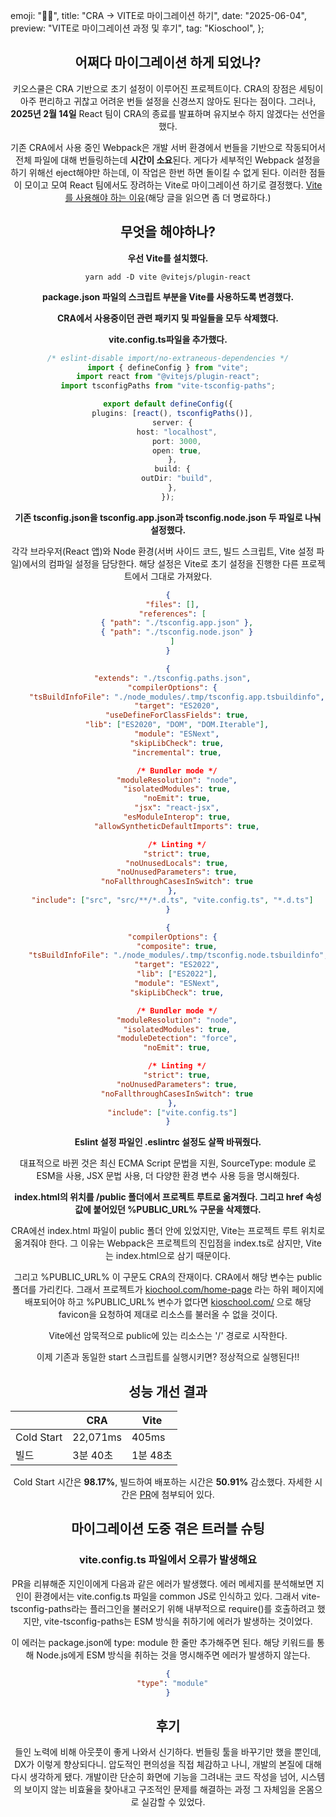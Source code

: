   emoji: "🚣‍♀️",
  title: "CRA -> VITE로 마이그레이션 하기",
  date: "2025-06-04",
  preview: "VITE로 마이그레이션 과정 및 후기",
  tag: "Kioschool",
};

<Header {...meta} />

## 어쩌다 마이그레이션 하게 되었나?

키오스쿨은 CRA 기반으로 초기 설정이 이루어진 프로젝트이다. CRA의 장점은 세팅이 아주 편리하고 귀찮고 어려운 번들 설정을 신경쓰지 않아도 된다는 점이다. 그러나, **2025년 2월 14일** React 팀이 CRA의 종료를 발표하며 유지보수 하지 않겠다는 선언을 했다.

기존 CRA에서 사용 중인 Webpack은 개발 서버 환경에서 번들을 기반으로 작동되어서 전체 파일에 대해 번들링하는데 **시간이 소요**된다. 게다가 세부적인 Webpack 설정을 하기 위해선 eject해야만 하는데, 이 작업은 한번 하면 돌이킬 수 없게 된다. 이러한 점들이 모이고 모여 React 팀에서도 장려하는 Vite로 마이그레이션 하기로 결정했다. [Vite를 사용해야 하는 이유](https://ko.vite.dev/guide/why.html)(해당 글을 읽으면 좀 더 명료하다.)

<MDXImage
  src="/images/vite-migration/vite-migriation1.png"
  alt="React 팀이 CRA 종료를 발표한 공지"
/>

## 무엇을 해야하나?

**우선 Vite를 설치했다.**

```bash,title=InstallCommand
yarn add -D vite @vitejs/plugin-react
```

**package.json 파일의 스크립트 부분을 Vite를 사용하도록 변경했다.**

<MDXImage
  src="/images/vite-migration/vite-migration2.png"
  alt="package.json 스크립트 변경"
/>

**CRA에서 사용중이던 관련 패키지 및 파일들을 모두 삭제했다.**

<MDXImage
  src="/images/vite-migration/vite-migration3.png"
  alt="CRA 관련 패키지 삭제"
/>

**vite.config.ts파일을 추가했다.**

```tsx,title=vite.config.ts
/* eslint-disable import/no-extraneous-dependencies */
import { defineConfig } from "vite";
import react from "@vitejs/plugin-react";
import tsconfigPaths from "vite-tsconfig-paths";

export default defineConfig({
  plugins: [react(), tsconfigPaths()],
  server: {
    host: "localhost",
    port: 3000,
    open: true,
  },
  build: {
    outDir: "build",
  },
});
```

**기존 tsconfig.json을 tsconfig.app.json과 tsconfig.node.json 두 파일로 나눠 설정했다.**

각각 브라우저(React 앱)와 Node 환경(서버 사이드 코드, 빌드 스크립트, Vite 설정 파일)에서의 컴파일 설정을 담당한다. 해당 설정은 Vite로 초기 설정을 진행한 다른 프로젝트에서 그대로 가져왔다.

```json,title=tsconfig.json
{
  "files": [],
  "references": [
    { "path": "./tsconfig.app.json" },
    { "path": "./tsconfig.node.json" }
  ]
}
```

```json,title=tsconfig.app.json
{
  "extends": "./tsconfig.paths.json",
  "compilerOptions": {
    "tsBuildInfoFile": "./node_modules/.tmp/tsconfig.app.tsbuildinfo",
    "target": "ES2020",
    "useDefineForClassFields": true,
    "lib": ["ES2020", "DOM", "DOM.Iterable"],
    "module": "ESNext",
    "skipLibCheck": true,
    "incremental": true,

    /* Bundler mode */
    "moduleResolution": "node",
    "isolatedModules": true,
    "noEmit": true,
    "jsx": "react-jsx",
    "esModuleInterop": true,
    "allowSyntheticDefaultImports": true,

    /* Linting */
    "strict": true,
    "noUnusedLocals": true,
    "noUnusedParameters": true,
    "noFallthroughCasesInSwitch": true
  },
  "include": ["src", "src/**/*.d.ts", "vite.config.ts", "*.d.ts"]
}
```

```json,title=tsconfig.node.json
{
  "compilerOptions": {
    "composite": true,
    "tsBuildInfoFile": "./node_modules/.tmp/tsconfig.node.tsbuildinfo",
    "target": "ES2022",
    "lib": ["ES2022"],
    "module": "ESNext",
    "skipLibCheck": true,

    /* Bundler mode */
    "moduleResolution": "node",
    "isolatedModules": true,
    "moduleDetection": "force",
    "noEmit": true,

    /* Linting */
    "strict": true,
    "noUnusedParameters": true,
    "noFallthroughCasesInSwitch": true
  },
  "include": ["vite.config.ts"]
}
```

**Eslint 설정 파일인 .eslintrc 설정도 살짝 바꿔줬다.**

대표적으로 바뀐 것은 최신 ECMA Script 문법을 지원, SourceType: module 로 ESM을 사용, JSX 문법 사용, 더 다양한 환경 변수 사용 등을 명시해줬다.

<MDXImage
  src="/images/vite-migration/vite-migration4.png"
  alt="ESLint 설정 변경"
/>

**index.html의 위치를 /public 폴더에서 프로젝트 루트로 옮겨줬다. 그리고 href 속성 값에 붙어있던 %PUBLIC_URL% 구문을 삭제했다.**

CRA에선 index.html 파일이 public 폴더 안에 있었지만, Vite는 프로젝트 루트 위치로 옮겨줘야 한다. 그 이유는 Webpack은 프로젝트의 진입점을 index.ts로 삼지만, Vite는 index.html으로 삼기 때문이다.

그리고 %PUBLIC_URL% 이 구문도 CRA의 잔재이다. CRA에서 해당 변수는 public 폴더를 가리킨다. 그래서 프로젝트가 [kiochool.com/home-page](http://kiochool.com/home-page) 라는 하위 페이지에 배포되어야 하고 %PUBLIC_URL% 변수가 없다면 [kioschool.com/](http://kioschool.com/) 으로 해당 favicon을 요청하여 제대로 리소스를 불러올 수 없을 것이다.

Vite에선 암묵적으로 public에 있는 리소스는 '/' 경로로 시작한다.

<MDXImage
  src="/images/vite-migration/vite-migration7.png"
  alt="index.html 위치 변경 및 %PUBLIC_URL% 제거"
/>

이제 기존과 동일한 start 스크립트를 실행시키면? 정상적으로 실행된다!!

<MDXImage
  src="/images/vite-migration/vite-migration5.png"
  alt="Vite로 성공적으로 실행된 화면"
/>

## 성능 개선 결과

|            | CRA      | Vite     |
| ---------- | -------- | -------- |
| Cold Start | 22,071ms | 405ms    |
| 빌드       | 3분 40초 | 1분 48초 |

Cold Start 시간은 **98.17%**, 빌드하여 배포하는 시간은 **50.91%** 감소했다. 자세한 시간은 [PR](https://github.com/KioSchool/KioSchool/pull/283)에 첨부되어 있다.

## 마이그레이션 도중 겪은 트러블 슈팅

### vite.config.ts 파일에서 오류가 발생해요

PR을 리뷰해준 지인이에게 다음과 같은 에러가 발생했다. 에러 메세지를 분석해보면 지인이 환경에서는 vite.config.ts 파일을 common JS로 인식하고 있다. 그래서 vite-tsconfig-paths라는 플러그인을 불러오기 위해 내부적으로 require()를 호출하려고 했지만, vite-tsconfig-paths는 ESM 방식을 취하기에 에러가 발생하는 것이었다.

<MDXImage
  src="/images/vite-migration/vite-migration6.png"
  alt="vite.config.ts 에러 화면"
/>

이 에러는 package.json에 type: module 한 줄만 추가해주면 된다. 해당 키워드를 통해 Node.js에게 ESM 방식을 취하는 것을 명시해주면 에러가 발생하지 않는다.

```json,title=package.json
{
  "type": "module"
}
```

## 후기

들인 노력에 비해 아웃풋이 좋게 나와서 신기하다. 번들링 툴을 바꾸기만 했을 뿐인데, DX가 이렇게 향상되다니. 압도적인 편의성을 직접 체감하고 나니, 개발의 본질에 대해 다시 생각하게 됐다. 개발이란 단순히 화면에 기능을 그려내는 코드 작성을 넘어, 시스템의 보이지 않는 비효율을 찾아내고 구조적인 문제를 해결하는 과정 그 자체임을 온몸으로 실감할 수 있었다.

